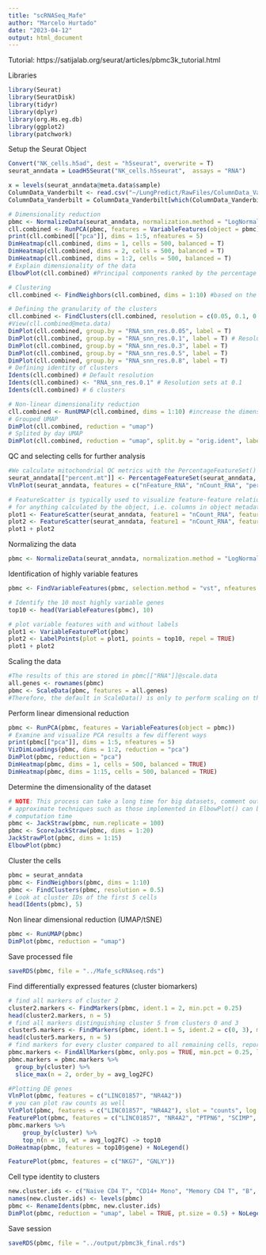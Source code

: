 ```yaml
---
title: "scRNASeq_Mafe"
author: "Marcelo Hurtado"
date: "2023-04-12"
output: html_document
---
```


Tutorial: https://satijalab.org/seurat/articles/pbmc3k_tutorial.html

Libraries
```r
library(Seurat)
library(SeuratDisk)
library(tidyr)
library(dplyr)
library(org.Hs.eg.db)
library(ggplot2)
library(patchwork)
```

Setup the Seurat Object
```r
Convert("NK_cells.h5ad", dest = "h5seurat", overwrite = T)
seurat_anndata = LoadH5Seurat("NK_cells.h5seurat",  assays = "RNA")
```

```r
x = levels(seurat_anndata@meta.data$sample)
ColumnData_Vanderbilt <- read.csv("~/LungPredict/RawFiles/ColumnData_Vanderbilt.csv")
ColumnData_Vanderbilt = ColumnData_Vanderbilt[which(ColumnData_Vanderbilt$pt_ID %in% x),]
```

```r
# Dimensionality reduction
pbmc <- NormalizeData(seurat_anndata, normalization.method = "LogNormalize", scale.factor = 10000)
cll.combined <- RunPCA(pbmc, features = VariableFeatures(object = pbmc), verbose = FALSE)
print(cll.combined[["pca"]], dims = 1:5, nfeatures = 5)
DimHeatmap(cll.combined, dims = 1, cells = 500, balanced = T)
DimHeatmap(cll.combined, dims = 2, cells = 500, balanced = T)
DimHeatmap(cll.combined, dims = 1:2, cells = 500, balanced = T)
# Explain dimensionality of the data
ElbowPlot(cll.combined) #Principal components ranked by the percentage of the variance explained

# Clustering
cll.combined <- FindNeighbors(cll.combined, dims = 1:10) #based on the previous elbow plot

# Defining the granularity of the clusters
cll.combined <- FindClusters(cll.combined, resolution = c(0.05, 0.1, 0.3, 0.5, 0.8), verbose = FALSE)
#View(cll.combined@meta.data)
DimPlot(cll.combined, group.by = "RNA_snn_res.0.05", label = T)
DimPlot(cll.combined, group.by = "RNA_snn_res.0.1", label = T) # Resolution above 0.1 shows overlapping
DimPlot(cll.combined, group.by = "RNA_snn_res.0.3", label = T)
DimPlot(cll.combined, group.by = "RNA_snn_res.0.5", label = T)
DimPlot(cll.combined, group.by = "RNA_snn_res.0.8", label = T)
# Defining identity of clusters
Idents(cll.combined) # Default resolution
Idents(cll.combined) <- "RNA_snn_res.0.1" # Resolution sets at 0.1
Idents(cll.combined) # 6 clusters

# Non-linear dimensionality reduction
cll.combined <- RunUMAP(cll.combined, dims = 1:10) #increase the dimension if necessary
# Grouped UMAP
DimPlot(cll.combined, reduction = "umap")
# Splited by day UMAP
DimPlot(cll.combined, reduction = "umap", split.by = "orig.ident", label = TRUE)

```

QC and selecting cells for further analysis
```r
#We calculate mitochondrial QC metrics with the PercentageFeatureSet() function, which calculates the percentage of counts originating from a set of features
seurat_anndata[["percent.mt"]] <- PercentageFeatureSet(seurat_anndata, pattern = "^MT-")
VlnPlot(seurat_anndata, features = c("nFeature_RNA", "nCount_RNA", "percent.mt"), ncol = 3)

# FeatureScatter is typically used to visualize feature-feature relationships, but can be used
# for anything calculated by the object, i.e. columns in object metadata, PC scores etc.
plot1 <- FeatureScatter(seurat_anndata, feature1 = "nCount_RNA", feature2 = "percent.mt")
plot2 <- FeatureScatter(seurat_anndata, feature1 = "nCount_RNA", feature2 = "nFeature_RNA")
plot1 + plot2
```

Normalizing the data
```r
pbmc <- NormalizeData(seurat_anndata, normalization.method = "LogNormalize", scale.factor = 10000)
```

Identification of highly variable features
```r
pbmc <- FindVariableFeatures(pbmc, selection.method = "vst", nfeatures = 2000)

# Identify the 10 most highly variable genes
top10 <- head(VariableFeatures(pbmc), 10)

# plot variable features with and without labels
plot1 <- VariableFeaturePlot(pbmc)
plot2 <- LabelPoints(plot = plot1, points = top10, repel = TRUE)
plot1 + plot2
```

Scaling the data
```r
#The results of this are stored in pbmc[["RNA"]]@scale.data
all.genes <- rownames(pbmc)
pbmc <- ScaleData(pbmc, features = all.genes)
#Therefore, the default in ScaleData() is only to perform scaling on the previously identified variable features (2,000 by default). To do this, omit the features argument in the previous function call, i.e.
```
Perform linear dimensional reduction
```r
pbmc <- RunPCA(pbmc, features = VariableFeatures(object = pbmc))
# Examine and visualize PCA results a few different ways
print(pbmc[["pca"]], dims = 1:5, nfeatures = 5)
VizDimLoadings(pbmc, dims = 1:2, reduction = "pca")
DimPlot(pbmc, reduction = "pca")
DimHeatmap(pbmc, dims = 1, cells = 500, balanced = TRUE)
DimHeatmap(pbmc, dims = 1:15, cells = 500, balanced = TRUE)
```
Determine the dimensionality of the dataset
```r
# NOTE: This process can take a long time for big datasets, comment out for expediency. More
# approximate techniques such as those implemented in ElbowPlot() can be used to reduce
# computation time
pbmc <- JackStraw(pbmc, num.replicate = 100)
pbmc <- ScoreJackStraw(pbmc, dims = 1:20)
JackStrawPlot(pbmc, dims = 1:15)
ElbowPlot(pbmc)
```

Cluster the cells
```r
pbmc = seurat_anndata
pbmc <- FindNeighbors(pbmc, dims = 1:10)
pbmc <- FindClusters(pbmc, resolution = 0.5)
# Look at cluster IDs of the first 5 cells
head(Idents(pbmc), 5)
```
Non linear dimensional reduction (UMAP/tSNE)
```r
pbmc <- RunUMAP(pbmc)
DimPlot(pbmc, reduction = "umap")
```
Save processed file
```r
saveRDS(pbmc, file = "../Mafe_scRNAseq.rds")
```

Find differentially expressed features (cluster biomarkers)
```r
# find all markers of cluster 2
cluster2.markers <- FindMarkers(pbmc, ident.1 = 2, min.pct = 0.25)
head(cluster2.markers, n = 5)
# find all markers distinguishing cluster 5 from clusters 0 and 3
cluster5.markers <- FindMarkers(pbmc, ident.1 = 5, ident.2 = c(0, 3), min.pct = 0.25)
head(cluster5.markers, n = 5)
# find markers for every cluster compared to all remaining cells, report only the positive ones
pbmc.markers <- FindAllMarkers(pbmc, only.pos = TRUE, min.pct = 0.25, logfc.threshold = 0.25)
pbmc.markers = pbmc.markers %>%
  group_by(cluster) %>%
  slice_max(n = 2, order_by = avg_log2FC)

#Plotting DE genes
VlnPlot(pbmc, features = c("LINC01857", "NR4A2"))
# you can plot raw counts as well
VlnPlot(pbmc, features = c("LINC01857", "NR4A2"), slot = "counts", log = TRUE)
FeaturePlot(pbmc, features = c("LINC01857", "NR4A2", "PTPN6", "SCIMP", "LMNA", "TUBA1A", "IGKV3D-20", "IGKV3D-15","RPS4Y1", "FKBP4", "IGLC3", "IGLC2", "	IGKV1D-39", "IGKV1-39", "IL32", "CD3E", "DUSP4", "ZEB2", "IGHG3", "XIST"))
pbmc.markers %>%
    group_by(cluster) %>%
    top_n(n = 10, wt = avg_log2FC) -> top10
DoHeatmap(pbmc, features = top10$gene) + NoLegend()
```

```r
FeaturePlot(pbmc, features = c("NKG7", "GNLY"))
```

Cell type identity to clusters
```r
new.cluster.ids <- c("Naive CD4 T", "CD14+ Mono", "Memory CD4 T", "B", "CD8 T", "FCGR3A+ Mono", "NK", "DC", "Platelet")
names(new.cluster.ids) <- levels(pbmc)
pbmc <- RenameIdents(pbmc, new.cluster.ids)
DimPlot(pbmc, reduction = "umap", label = TRUE, pt.size = 0.5) + NoLegend()
```

Save session
```r
saveRDS(pbmc, file = "../output/pbmc3k_final.rds")
```


